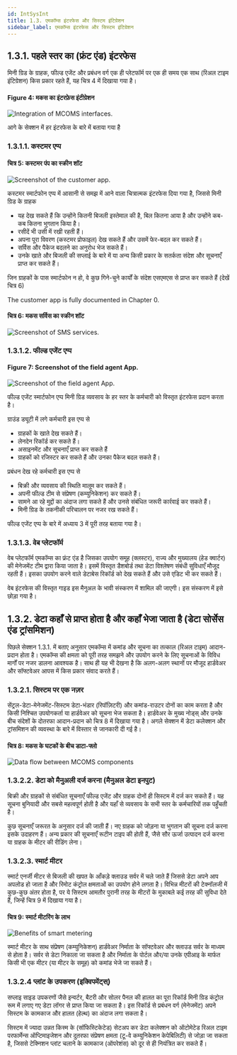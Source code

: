 ```yaml
---
id: IntSysInt
title: 1.3. एमकॉम्स इंटरफेस और सिस्टम इंटिग्रेशन
sidebar_label: एमकॉम्स इंटरफेस और सिस्टम इंटिग्रेशन
---
```


## 1.3.1. पहले स्तर का (फ्रंट एंड) इंटरफेस
मिनी ग्रिड के ग्राहक, फील्ड एजेंट और प्रबंधन वर्ग एक ही प्लेटफॉर्म पर एक ही समय एक साथ (रिअल टाइम इंटिग्रेशन) किस प्रकार रहते हैं, यह चित्र 4 में दिखाया गया है।

#### Figure 4: मकस का इंटरफ़ेस इंटीग्रेशन
![Integration of MCOMS interfaces.](./assets/1.3.1_IntMCOMInterf.svg)

आगे के सेक्शन में हर इंटरफेस के बारे में बताया गया है

### 1.3.1.1. कस्टमर एप्प
#### चित्र 5: कस्टमर पंप का स्क्रीन शॉट 
![Screenshot of the customer app.](./assets/1.3.2_CustApp.png)

कस्टमर स्मार्टफोन एप्प में आसानी से समझ में आने वाला चित्रात्मक इंटरफेस दिया गया है, जिससे मिनी ग्रिड के ग्राहक
* यह देख सकते हैं कि उन्होंने कितनी बिजली इस्तेमाल की है, बिल कितना आया है और उन्होंने कब-कब कितना भुगतान किया है।
* रसीदें भी उसी में रखी रहती हैं।
* अपना पूरा विवरण (कस्टमर प्रोफाइल) देख सकते हैं और उसमें फेर-बदल कर सकते हैं। 
* सर्विस और पैकेज बदलने का अनुरोध भेज सकते हैं।
* उनके खाते और बिजली की सप्लाई के बारे में या अन्य किसी प्रकार के सतर्कता संदेश और सूचनाएँ प्राप्त कर सकते हैं।



जिन ग्राहकों के पास स्मार्टफोन न हो, वे कुछ गिने-चुने कार्यों के संदेश एसएमएस से प्राप्त कर सकते हैं (देखें चित्र 6)

The customer app is fully documented in Chapter 0.

#### चित्र 6: मकस सर्विस का स्क्रीन शॉट
![Screenshot of SMS services.](./assets/1.3.3_ScrShSMS.png)

### 1.3.1.2. फील्ड एजेंट एप्प
#### Figure 7: Screenshot of the field agent App.
![Screenshot of the field agent App.](./assets/1.3.4_FieldAgApp.png)

फील्ड एजेंट स्मार्टफोन एप्प मिनी ग्रिड व्यवसाय के हर स्तर के कर्मचारी को विस्तृत इंटरफेस प्रदान करता है।

ग्राउंड ड्यूटी में लगे कर्मचारी इस एप्प से
* ग्राहकों के खाते देख सकते हैं।
* लेनदेन रिकॉर्ड कर सकते हैं।
* असाइनमेंट और सूचनाएँ प्राप्त कर सकते हैं
* ग्राहकों को रजिस्टर कर सकते हैं और उनका पैकेज बदल सकते हैं।


प्रबंधन देख रहे कर्मचारी इस एप्प से
* बिक्री और व्यवसाय की स्थिति मालूम कर सकते हैं।
* अपनी फील्ड टीम से संप्रेषण (कम्युनिकेशन) कर सकते हैं।
* सामने आ रहे मुद्दों का अंदाज लगा सकते हैं और उनसे संबंधित जरूरी कार्रवाई कर सकते हैं।
* मिनी ग्रिड के तकनीकी परिचालन पर नजर रख सकते हैं।

फील्ड एजेंट एप्प के बारे में अध्याय 3 में पूरी तरह बताया गया है।

### 1.3.1.3. वेब प्लेटफॉर्म
वेब प्लेटफॉर्म एमकॉम्स का फ्रंट एंड है जिसका उपयोग समूह (क्लस्टर), राज्य और मुख्यालय (हेड क्वार्टर) की मेनेजमेंट टीम द्वारा किया जाता है। इसमें विस्तृत डैशबोर्ड तथा डेटा विश्लेषण संबंधी सुविधाएँ मौजूद रहती हैं। इसका उपयोग करने वाले डेटाबेस रिकॉर्ड को देख सकते हैं और उसे एडिट भी कर सकते हैं।

वेब इंटरफेस की विस्तृत गाइड इस मैनुअल के भावी संस्करण में शामिल की जाएगी। इस संस्करण में इसे छोड़ा गया है।

## 1.3.2. डेटा कहाँ से प्राप्त होता है और कहाँ भेजा जाता है (डेटा सोर्सेस एंड ट्रांसमिशन)
पिछले सेक्शन 1.3.1. में बताए अनुसार एमकॉम्स में कमांड और सूचना का तत्काल (रिअल टाइम) आदान-प्रदान होता है। एमकॉम्स की क्षमता को पूरी तरह समझने और उपयोग करने के लिए सूचनाओं के विविध मार्गों पर नजर डालना आवश्यक है। साथ ही यह भी देखना है कि अलग-अलग स्थानों पर मौजूद हार्डवेअर और सॉफ्टवेअर आपस में किस प्रकार संवाद करते हैं।

### 1.3.2.1. सिस्टम पर एक नज़र
सेंट्रल-डेटा-मेनेजमेंट-सिस्टम डेटा-भंडार (रिपॉज़िटरी) और कमांड-राउटर दोनों का काम करता है और किसी निश्चित उपयोगकर्ता या हार्डवेअर को सूचना भेज सकता है। हार्डवेअर के मुख्य नोड्स् और उनके बीच संदेशों के दोतरफा आदान-प्रदान को चित्र 8 में दिखाया गया है। अगले सेक्शन में डेटा कलेक्शन और ट्रांसमिशन की व्यवस्था के बारे में विस्तार से जानकारी दी गई है।

#### चित्र 8: मकस के घटकों के बीच डाटा-फ्लो
![Data flow between MCOMS components](./assets/1.3.5_DataFlow.svg)

### 1.3.2.2. डेटा को मैनुअली दर्ज करना (मैनुअल डेटा इनपुट)
बिक्री और ग्राहकों से संबंधित सूचनाएँ फील्ड एजेंट और ग्राहक दोनों ही सिस्टम में दर्ज कर सकते हैं। यह सूचना बुनियादी और सबसे महत्वपूर्ण होती है और यहाँ से व्यवसाय के सभी स्तर के कर्मचारियों तक पहुँचती है।

कुछ सूचनाएँ जरूरत के अनुसार दर्ज की जाती हैं। नए ग्राहक को जोड़ना या भुगतान की सूचना दर्ज करना इसके उदाहरण हैं। अन्य प्रकार की सूचनाएँ रूटीन टाइप की होती हैं, जैसे सौर ऊर्जा उत्पादन दर्ज करना या ग्राहक के मीटर की रीडिंग लेना।

### 1.3.2.3. स्मार्ट मीटर
स्मार्ट एनर्जी मीटर से बिजली की खपत के आँकड़े क्लाउड सर्वर में चले जाते हैं जिससे डेटा अपने आप अपलोड हो जाता है और रिमोट कंट्रोल क्षमताओं का उपयोग होने लगता है। विभिन्न मीटरों की टेक्नॉलजी में कुछ-कुछ अंतर होता है, पर ये सिस्टम आमतौर पुरानी तरह के मीटरों के मुकाबले कई तरह की सुविधा देते हैं, जिन्हें चित्र 9 में दिखाया गया है।

#### चित्र 9:  स्मार्ट मीटरिंग के लाभ 
![Benefits of smart metering](./assets/1.3.6_BenofSmrtMet.svg)

स्मार्ट मीटर के साथ संप्रेषण (कम्युनिकेशन) हार्डवेअर निर्माता के सॉफ्टवेअर और क्लाउड सर्वर के माध्यम से होता है। सर्वर से डेटा निकाला जा सकता है और निर्माता के पोर्टल और/या उनके एपीआइ के मार्फत किसी भी एक मीटर (या मीटर के समूह) को कमांड भेजे जा सकते हैं।

### 1.3.2.4 प्लांट के उपकरण (इक्विपमेंट्स्)
सप्लाइ साइड उपकरणों जैसे इन्वर्टर, बैटरी और सोलर पैनल की हालत का पूरा रिकॉर्ड मिनी ग्रिड कंट्रोल रूम में लगाए गए डेटा लॉगर से प्राप्त किया जा सकता है। इस रिकॉर्ड से प्रबंधन वर्ग (मेनेजमेंट) अपने सिस्टम के कामकाज और हालत (हेल्थ) का अंदाज लगा सकता है।

सिस्टम में ज्यादा उन्नत किस्म के (सॉफिस्टिकेटेड) सेटअप कर डेटा कलेक्शन को ऑटोमेटेड रिअल टाइम परफार्मेन्स ऑप्टिमाइजेशन और दुतरफा संप्रेषण क्षमता (टू-वे कम्युनिकेशन केपेबिलिटी) से जोड़ा जा सकता है, जिससे टेक्निशन प्लांट चलाने के कामकाज (ऑपरेशंस) को दूर से ही नियंत्रित कर सकते हैं। 
